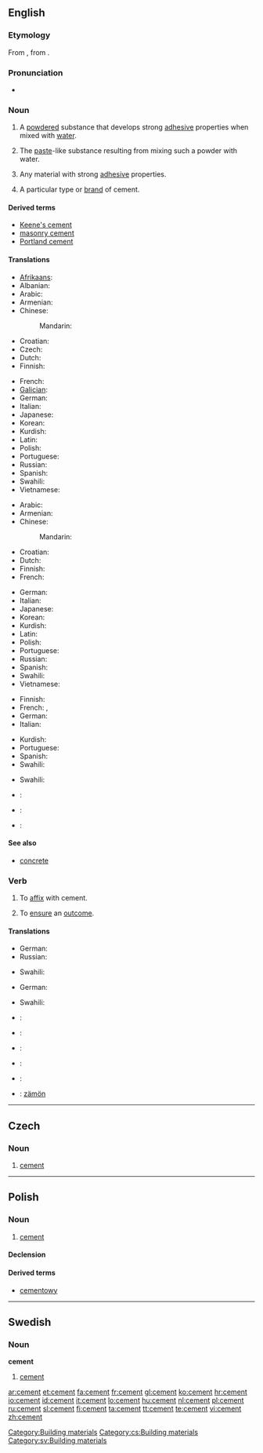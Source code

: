 ==English==

===Etymology===
From {{etyl|la}} {{term|caementum||quarry stone; stone chips for making mortar|lang=la}}, from {{term|caedo||I cut, hew}}.

===Pronunciation===
* {{audio|en-us-cement.ogg|Audio (US)}}

===Noun===
{{wikipedia}}
{{en-noun}}

# {{uncountable}} A [[powdered]] substance that develops strong [[adhesive]] properties when mixed with [[water]].
# {{uncountable}} The [[paste]]-like substance resulting from mixing such a powder with water.
# {{uncountable}} Any material with strong [[adhesive]] properties.
# {{countable}} A particular type or [[brand]] of cement.

====Derived terms====
* [[Keene's cement]]
* [[masonry cement]]
* [[Portland cement]]

====Translations====
{{trans-top|a powdered substance}}
* [[Afrikaans]]: {{t|af|sement}}
* Albanian: {{t|sq|çimento}}
* Arabic: {{t|ar|أسمنت|m|tr='ásmant|sc=Arab}}
* Armenian: {{t-|hy|ցեմենտ|tr=c’ement|sc=Armn|xs=Armenian}}
* Chinese:
*: Mandarin: {{t|cmn|水泥|tr=shuǐní|sc=Hani|xs=Mandarin}}
* Croatian: {{t+|hr|cement|m}}
* Czech: {{t-|cs|cement|m}}
* Dutch: {{t+|nl|cement|n}}
* Finnish: {{t-|fi|sementti}}
{{trans-mid}}
* French: {{t|fr|ciment}}
* [[Galician]]: {{t|gl|cemento}}
* German: {{t-|de|Zement|m}}
* Italian: {{t+|it|cemento|m}}
* Japanese: {{t-|ja|セメント|tr=semento|sc=Jpan}}
* Korean: {{t|ko|시멘트|tr=simaeteu|sc=Kore}}
* Kurdish: {{t|ku|چه‌مه‌نتۆ|sc=ku-Arab}}
* Latin: {{t|la|caementum}}
* Polish: {{t|pl|cement|m}}
* Portuguese: {{t+|pt|cimento|m}}
* Russian: {{t+|ru|цемент|m|tr=cem'ént|sc=Cyrl}}
* Spanish: {{t+|es|cemento|m}}
* Swahili: {{t+|sw|simiti|xs=Swahili}}
* Vietnamese: {{t|vi|xi măng}}
{{trans-bottom}}

{{trans-top|the paste-like substance}}
* Arabic: {{t|ar|أسمنت|m|tr='ásmant|sc=Arab}}
* Armenian: {{t-|hy|ցեմենտ|tr=c’ement|sc=Armn|xs=Armenian}}
* Chinese:
*: Mandarin: {{t|cmn|水泥|tr=shuǐní|sc=Hani|xs=Mandarin}}
* Croatian: {{t+|hr|cement|m}}
* Dutch: {{t+|nl|cement|n}}
* Finnish: {{t-|fi|sementti}}
* French: {{t+|fr|ciment|m}}
{{trans-mid}}
* German: {{t-|de|Zement|m}}
* Italian: {{t+|it|adesivo}}
* Japanese: {{t-|ja|セメント|tr=semento|sc=Jpan}}
* Korean: {{t|ko|시멘트|tr=simaeteu|sc=Kore}}
* Kurdish: {{t|ku|چه‌مه‌نتۆ|sc=ku-Arab}}
* Latin: {{t|la|caementum}}
* Polish: {{t|pl|cement|m}}
* Portuguese: {{t+|pt|cimento|m}}
* Russian: {{t+|ru|цемент|m|tr=cem'ént|sc=Cyrl}}
* Spanish: {{t+|es|pegamento}}
* Swahili: {{t+|sw|simiti|xs=Swahili}}
* Vietnamese: {{t|vi|xi măng}}
{{trans-bottom}}

{{trans-top|any material with strong adhesive properties}}
* Finnish: {{t+|fi|liima}}
* French: {{t+|fr|colle|f}}, {{t+|fr|adhésif|m}}
* German: {{t-|de|Zement|m}}
* Italian: {{t+|it|adesivo}}
{{trans-mid}}
* Kurdish: {{t|ku|چه‌مه‌نتۆ|sc=ku-Arab}}
* Portuguese: {{t+|pt|cimento|m}}
* Spanish: {{t+|es|pegamento}}
* Swahili: {{t+|sw|simiti|xs=Swahili}}
{{trans-bottom}}

{{trans-top|a particular type or brand of cement}}
* Swahili: {{t+|sw|simiti|xs=Swahili}}
{{trans-mid}}
{{trans-bottom}}

{{checktrans-top}}
* {{ttbc|Interlingua}}: {{t-|ia|cemento|xs=Interlingua}}
* {{ttbc|Ido}}: {{t+|io|cemento|xs=Ido}}
* {{ttbc|Volapük}}: {{t|vo|zäm|xs=Volapük}}
{{trans-bottom}}

====See also====
* [[concrete]]

===Verb===
{{en-verb}}

# To [[affix]] with cement.
# {{figuratively}} To [[ensure]] an [[outcome]].

====Translations====
{{trans-top|to affix with cement}}
* German: {{t+|de|zementieren}}
* Russian: {{t|ru|цементировать|tr=cem'entírovat'|sc=Cyrl}} {{impf}}
{{trans-mid}}
* Swahili: {{t+|sw|simiti|xs=Swahili}}
{{trans-bottom}}

{{trans-top|to ensure an outcome}}
* German: {{t+|de|zementieren}}
{{trans-mid}}
* Swahili: {{t+|sw|simiti|xs=Swahili}}
{{trans-bottom}}

{{checktrans-top}}
* {{ttbc|French}}: {{t|fr|cimenter}}
* {{ttbc|Interlingua}}: {{t-|ia|cementar|xs=Interlingua}}
* {{ttbc|Italian}}: {{t-|it|cementare}}
{{checktrans-mid}}
* {{ttbc|Portuguese}}: {{t|pt|cimentar}}
* {{ttbc|Spanish}}: {{t-|es|cementar}}
* {{ttbc|Volapük}}: [[zämön]]
{{checktrans-bottom}}

[[Category:Building materials]]

----

==Czech==

===Noun===
{{cs-noun|g=m}}

# [[#English|cement]]

[[Category:cs:Building materials]]
----
==Polish==

===Noun===
{{infl|pl|noun|g=m}}

# [[#English|cement]]

====Declension====
{{pl-decl-noun-sing
|cement
|cementu
|cementowi
|cement
|cementem
|cemencie
|cemencie
}}

====Derived terms====
*[[cementowy]]

----

==Swedish==

===Noun===
{{sv-noun-unc-irreg-c|2=cementen}}
'''cement''' {{c}}

# [[#English|cement]]

[[Category:sv:Building materials]]

[[ar:cement]]
[[et:cement]]
[[fa:cement]]
[[fr:cement]]
[[gl:cement]]
[[ko:cement]]
[[hr:cement]]
[[io:cement]]
[[id:cement]]
[[it:cement]]
[[lo:cement]]
[[hu:cement]]
[[nl:cement]]
[[pl:cement]]
[[ru:cement]]
[[sl:cement]]
[[fi:cement]]
[[ta:cement]]
[[tt:cement]]
[[te:cement]]
[[vi:cement]]
[[zh:cement]]